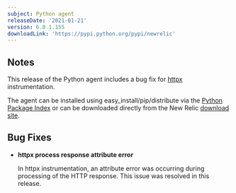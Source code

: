 ```yaml
---
subject: Python agent
releaseDate: '2021-01-21'
version: 6.0.1.155
downloadLink: 'https://pypi.python.org/pypi/newrelic'
---
```


## Notes

This release of the Python agent includes a bug fix for [httpx](https://www.python-httpx.org/) instrumentation.

The agent can be installed using easy_install/pip/distribute via the [Python Package Index](https://pypi.python.org/pypi/newrelic) or can be downloaded directly from the New Relic [download site](http://download.newrelic.com/python_agent/release).

## Bug Fixes

* **httpx process response attribute error**

  In httpx instrumentation, an attribute error was occurring during processing of the HTTP response. This issue was resolved in this release.
